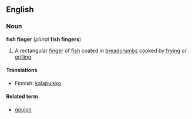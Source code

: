 ==English==

===Noun===
'''fish finger''' (''plural'' '''fish fingers''')
#A rectangular [[finger]] of [[fish]] coated in [[breadcrumb]]s cooked by [[fry]]ing or [[grill]]ing.

====Translations====
*Finnish: [[kalapuikko]]

====Related term====
*[[goujon]]